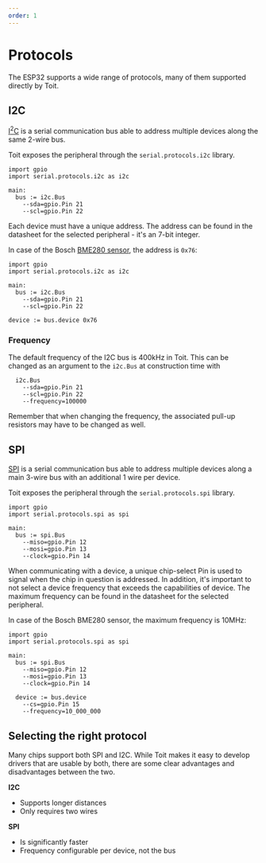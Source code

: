 ```yaml
---
order: 1
---
```


# Protocols

The ESP32 supports a wide range of protocols, many of them supported directly by Toit.

## I2C

[I<sup>2</sup>C](https://en.wikipedia.org/wiki/I%C2%B2C) is a serial communication bus able to address multiple devices along the same 2-wire bus.

Toit exposes the peripheral through the `serial.protocols.i2c` library.

```
import gpio
import serial.protocols.i2c as i2c

main:
  bus := i2c.Bus
    --sda=gpio.Pin 21
    --scl=gpio.Pin 22
```

Each device must have a unique address. The address can be found in the datasheet for the selected peripheral - it's an 7-bit integer.

In case of the Bosch [BME280 sensor](https://cdn.sparkfun.com/assets/e/7/3/b/1/BME280_Datasheet.pdf), the address is `0x76`:

```
import gpio
import serial.protocols.i2c as i2c

main:
  bus := i2c.Bus
    --sda=gpio.Pin 21
    --scl=gpio.Pin 22

device := bus.device 0x76
```

### Frequency

The default frequency of the I2C bus is 400kHz in Toit. This can be changed as an argument to the `i2c.Bus` at construction time with

```
  i2c.Bus
    --sda=gpio.Pin 21
    --scl=gpio.Pin 22
    --frequency=100000
```

Remember that when changing the frequency, the associated pull-up resistors may have to be changed as well.

## SPI

[SPI](https://en.wikipedia.org/wiki/Serial_Peripheral_Interface) is a serial communication bus able to address multiple devices along a main 3-wire bus with an additional 1 wire per device.

Toit exposes the peripheral through the `serial.protocols.spi` library.

```
import gpio
import serial.protocols.spi as spi

main:
  bus := spi.Bus
    --miso=gpio.Pin 12
    --mosi=gpio.Pin 13
    --clock=gpio.Pin 14
```

When communicating with a device, a unique chip-select Pin is used to signal when the chip in question is addressed. In addition, it's important to not select a device frequency that exceeds the capabilities of device. The maximum frequency can be found in the datasheet for the selected peripheral.

In case of the Bosch BME280 sensor, the maximum frequency is 10MHz:

```
import gpio
import serial.protocols.spi as spi

main:
  bus := spi.Bus
    --miso=gpio.Pin 12
    --mosi=gpio.Pin 13
    --clock=gpio.Pin 14

  device := bus.device
    --cs=gpio.Pin 15
    --frequency=10_000_000
```

## Selecting the right protocol

Many chips support both SPI and I2C. While Toit makes it easy to develop drivers that are usable by both, there are some clear advantages and disadvantages between the two.

**I2C**

- Supports longer distances
- Only requires two wires

**SPI**

- Is significantly faster
- Frequency configurable per device, not the bus
